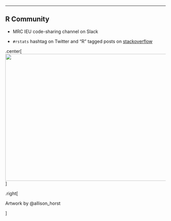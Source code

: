 ---

## R Community 

* MRC IEU code-sharing channel on Slack

* `#rstats` hashtag on Twitter and "R" tagged posts on [stackoverflow](https://stackoverflow.com/questions/tagged/r)

.center[
<img src="figs/rstats-comm.jpg" width = 550 height =400>   
]

.right[

Artwork by @allison_horst

]
